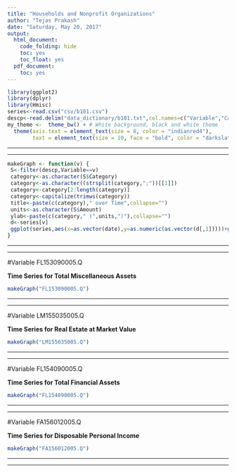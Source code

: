 ---
title: "Households and Nonprofit Organizations"
author: "Tejas Prakash"
date: "Saturday, May 20, 2017"
output:
  html_document:
    code_folding: hide
    toc: yes
    toc_float: yes
  pdf_document:
    toc: yes
---

```{r,warnings=FALSE,messages=FALSE}
library(ggplot2)
library(dplyr)
library(Hmisc)
series<-read.csv("csv/b101.csv")
descp<-read.delim("data_dictionary/b101.txt",col.names=c("Variable","Category","Line","Table","Amount"))
my_theme <-  theme_bw() + # White background, black and white theme
  theme(axis.text = element_text(size = 8, color = "indianred4"),
        text = element_text(size = 10, face = "bold", color = "darkslategrey"))
```

***
***

```{r,warnings=FALSE,messages=FALSE}
makeGraph <- function(v) {
 S<-filter(descp,Variable==v)
 category<-as.character(S$Category)
 category<-as.character((strsplit(category,";"))[[1]])
 category<-category[2:length(category)]
 category<-capitalize(trimws(category))
 title<-paste(c(category)," over Time",collapse="")
 units<-as.character(S$Amount)
 ylab<-paste(c(category," (",units,")"),collapse="")
 d<-series[v]
 ggplot(series,aes(x=as.vector(date),y=as.numeric(as.vector(d[,1]))))+geom_line(color="red",aes(group=1))+geom_point(color="blue")+scale_x_discrete(name="Year,Quarter",breaks=c("1945:Q4","1963:Q1","1981:Q1","1998:Q4","2016:Q4"))+labs(title=title,subtitle=units,y=category)+my_theme
}
```


***
***

#Variable FL153090005.Q

**Time Series for Total Miscellaneous Assets**
```{r}
makeGraph("FL153090005.Q")
```


***
***

#Variable LM155035005.Q

**Time Series for Real Estate at Market Value**

```{r}
makeGraph("LM155035005.Q")
```

***
***

#Variable FL154090005.Q

**Time Series for Total Financial Assets**

```{r}
makeGraph("FL154090005.Q")
```


***
***

#Variable FA156012005.Q

**Time Series for Disposable Personal Income**

```{r}
makeGraph("FA156012005.Q")
```


***
***